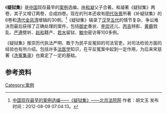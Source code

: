 《'''疑狱集'''》是[[中国|中国]]现存最早的[[案例|案例]]选编，由[[和凝|和凝]]父子合著。和凝著《疑狱集》两卷，其子又增订两卷，合成四卷。现在的刊本还收有[[明代|明代]][[张景|张景]]所著《补疑狱集》的6卷和[[清代|清代]][[金凤清|金凤清]]增辑的30例。<ref>[http://bjgy.chinacourt.org/article/detail/2012/08/id/887160.shtml 中国现存最早的案例选编——《疑狱集》——北京法院网] {{Wayback|url=http://bjgy.chinacourt.org/article/detail/2012/08/id/887160.shtml |date=20160806095201 }}作者：胡文玉  发布时间：2012-08-09 07:04:13。</ref>《疑狱集》辑录了[[汉|汉]]至[[五代|五代]]的情节复杂、争讼难决而最后获得了正确处理的案件，包括[[御史|御史]]奏状、[[李崇_(固安侯)|李崇]]还儿、[[丙吉|丙吉]]辨影、[[黄霸|黄霸]]戮乱、[[严遵|严遵]]壁听、[[赵和|赵和]]籍产、[[錢若水|若水]]留狱、[[向敏中|敏中]]密访等100多例。

《疑狱集》推崇历代执法严明、敢于为民平反冤抑的司法官吏，对司法检验方面的经验也有所介绍。包括许多[[法医学|法医学]]知识，在平反冤案中起到一定作用，为后来宋慈著《[[洗冤集录|洗冤集录]]》也奠定了一定的基础。

==参考资料==
{{reflist}}

{{法律小作品}}
[[Category:案例|Category:案例]]